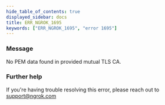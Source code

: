 ```yaml
---
hide_table_of_contents: true
displayed_sidebar: docs
title: ERR_NGROK_1695
keywords: ["ERR_NGROK_1695", "error 1695"]
---
```


### Message

No PEM data found in provided mutual TLS CA.

### Further help

If you're having trouble resolving this error, please reach out to [support@ngrok.com](mailto:support@ngrok.com?subject=Help%20with%20ERR_NGROK_1695)
